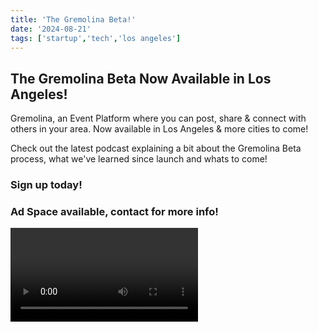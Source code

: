 ```yaml
---
title: 'The Gremolina Beta!'
date: '2024-08-21'
tags: ['startup','tech','los angeles']
---
```

## The Gremolina Beta Now Available in Los Angeles!

Gremolina, an Event Platform where you can post, share & connect with others in your area. Now available in Los Angeles & more cities to come!

Check out the latest podcast explaining a bit about the Gremolina Beta process, what we've learned since launch and whats to come!

### Sign up today!

### Ad Space available, contact for more info!

<Video id="8dytdhtqi_8" />
